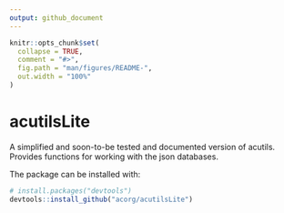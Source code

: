 ```yaml
---
output: github_document
---
```


<!-- README.md is generated from README.Rmd. Please edit that file -->

```r
knitr::opts_chunk$set(
  collapse = TRUE,
  comment = "#>",
  fig.path = "man/figures/README-",
  out.width = "100%"
)
```

# acutilsLite

<!-- badges: start -->
<!-- badges: end -->

A simplified and soon-to-be tested and documented version of acutils. Provides functions for working with the json databases. 

The package can be installed with:
``` r
# install.packages("devtools")
devtools::install_github("acorg/acutilsLite")
```
